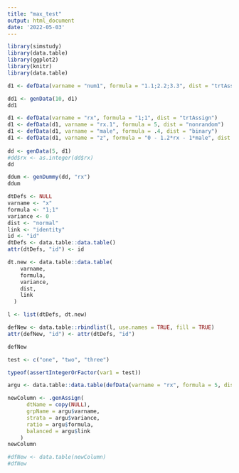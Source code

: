 ```yaml
---
title: "max_test"
output: html_document
date: '2022-05-03'
---
```


```r
library(simstudy)
library(data.table)
library(ggplot2)
library(knitr)
library(data.table)

```
```r
d1 <- defData(varname = "num1", formula = "1.1;2.2;3.3", dist = "trtAssign")

dd1 <- genData(10, d1)
dd1
```
```r
d1 <- defData(varname = "rx", formula = "1;1", dist = "trtAssign")
d1 <- defData(d1, varname = "rx.1", formula = 5, dist = "nonrandom")
d1 <- defData(d1, varname = "male", formula = .4, dist = "binary")
d1 <- defData(d1, varname = "z", formula = "0 - 1.2*rx - 1*male", dist = "nonrandom")
  
dd <- genData(5, d1)
#dd$rx <- as.integer(dd$rx)
dd

ddum <- genDummy(dd, "rx")
ddum


```
```r
dtDefs <- NULL
varname <- "x"
formula <- "1;1"
variance <- 0
dist <- "normal"
link <- "identity"
id <- "id"
dtDefs <- data.table::data.table()
attr(dtDefs, "id") <- id

dt.new <- data.table::data.table(
    varname,
    formula,
    variance,
    dist,
    link
  )

l <- list(dtDefs, dt.new)

defNew <- data.table::rbindlist(l, use.names = TRUE, fill = TRUE)
attr(defNew, "id") <- attr(dtDefs, "id")

defNew

```
```r
test <- c("one", "two", "three")

typeof(assertIntegerOrFactor(var1 = test))
```


```r
argu <- data.table::data.table(defData(varname = "rx", formula = 5, dist = "normal"))

newColumn <- .genAssign(
      dtName = copy(NULL),
      grpName = argu$varname,
      strata = argu$variance,
      ratio = argu$formula,
      balanced = argu$link
    )
newColumn

#dfNew <- data.table(newColumn)
#dfNew
```

